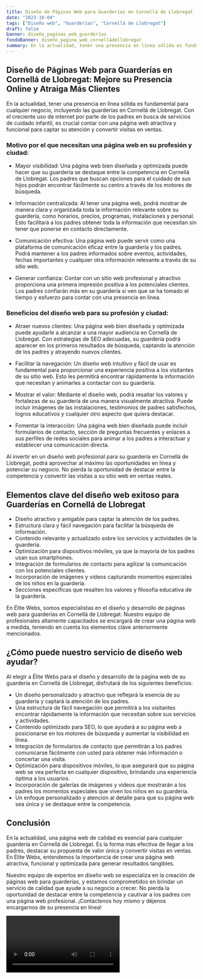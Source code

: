 ```yaml
---
title: Diseño de Páginas Web para Guarderías en Cornellá de Llobregat
date: "2023-10-04"
tags: ["Diseño web", "Guarderías", "Cornellá de Llobregat"]
draft: false
banner: diseño_paginas_web_guarderías
fondoBanner: diseño_pagina_web_cornelládellobregat
summary: En la actualidad, tener una presencia en línea sólida es fundamental para cualquier negocio, incluyendo las guarderías en Cornellá de Llobregat. Con el creciente uso de internet por parte de los padres en busca de servicios de cuidado infantil, es crucial contar con una página web atractiva y funcional para captar su atención y convertir visitas en ventas.
---
```



## Diseño de Páginas Web para Guarderías en Cornellá de Llobregat: Mejore su Presencia Online y Atraiga Más Clientes

En la actualidad, tener una presencia en línea sólida es fundamental para cualquier negocio, incluyendo las guarderías en Cornellá de Llobregat. Con el creciente uso de internet por parte de los padres en busca de servicios de cuidado infantil, es crucial contar con una página web atractiva y funcional para captar su atención y convertir visitas en ventas.

### Motivo por el que necesitan una página web en su profesión y ciudad:

- Mayor visibilidad: Una página web bien diseñada y optimizada puede hacer que su guardería se destaque entre la competencia en Cornellá de Llobregat. Los padres que buscan opciones para el cuidado de sus hijos podrán encontrar fácilmente su centro a través de los motores de búsqueda.

- Información centralizada: Al tener una página web, podrá mostrar de manera clara y organizada toda la información relevante sobre su guardería, como horarios, precios, programas, instalaciones y personal. Esto facilitará a los padres obtener toda la información que necesitan sin tener que ponerse en contacto directamente.

- Comunicación efectiva: Una página web puede servir como una plataforma de comunicación eficaz entre la guardería y los padres. Podrá mantener a los padres informados sobre eventos, actividades, fechas importantes y cualquier otra información relevante a través de su sitio web.

- Generar confianza: Contar con un sitio web profesional y atractivo proporciona una primera impresión positiva a los potenciales clientes. Los padres confiarán más en su guardería si ven que se ha tomado el tiempo y esfuerzo para contar con una presencia en línea.

### Beneficios del diseño web para su profesión y ciudad:

- Atraer nuevos clientes: Una página web bien diseñada y optimizada puede ayudarle a alcanzar a una mayor audiencia en Cornellá de Llobregat. Con estrategias de SEO adecuadas, su guardería podrá aparecer en los primeros resultados de búsqueda, captando la atención de los padres y atrayendo nuevos clientes.

- Facilitar la navegación: Un diseño web intuitivo y fácil de usar es fundamental para proporcionar una experiencia positiva a los visitantes de su sitio web. Esto les permitirá encontrar rápidamente la información que necesitan y animarles a contactar con su guardería.

- Mostrar el valor: Mediante el diseño web, podrá resaltar los valores y fortalezas de su guardería de una manera visualmente atractiva. Puede incluir imágenes de las instalaciones, testimonios de padres satisfechos, logros educativos y cualquier otro aspecto que quiera destacar.

- Fomentar la interacción: Una página web bien diseñada puede incluir formularios de contacto, sección de preguntas frecuentes y enlaces a sus perfiles de redes sociales para animar a los padres a interactuar y establecer una comunicación directa.

Al invertir en un diseño web profesional para su guardería en Cornellá de Llobregat, podrá aprovechar al máximo las oportunidades en línea y potenciar su negocio. No pierda la oportunidad de destacar entre la competencia y convertir las visitas a su sitio web en ventas reales.

<GifSeo />

<Cta />

## Elementos clave del diseño web exitoso para Guarderías en Cornellá de Llobregat

- Diseño atractivo y amigable para captar la atención de los padres.
- Estructura clara y fácil navegación para facilitar la búsqueda de información.
- Contenido relevante y actualizado sobre los servicios y actividades de la guardería.
- Optimización para dispositivos móviles, ya que la mayoría de los padres usan sus smartphones.
- Integración de formularios de contacto para agilizar la comunicación con los potenciales clientes.
- Incorporación de imágenes y videos capturando momentos especiales de los niños en la guardería.
- Secciones específicas que resalten los valores y filosofía educativa de la guardería.

En Élite Webs, somos especialistas en el diseño y desarrollo de páginas web para guarderías en Cornellá de Llobregat. Nuestro equipo de profesionales altamente capacitados se encargará de crear una página web a medida, teniendo en cuenta los elementos clave anteriormente mencionados.

## ¿Cómo puede nuestro servicio de diseño web ayudar?

Al elegir a Élite Webs para el diseño y desarrollo de la página web de su guardería en Cornellá de Llobregat, disfrutará de los siguientes beneficios:

- Un diseño personalizado y atractivo que reflejará la esencia de su guardería y captará la atención de los padres.
- Una estructura de fácil navegación que permitirá a los visitantes encontrar rápidamente la información que necesitan sobre sus servicios y actividades.
- Contenido optimizado para SEO, lo que ayudará a su página web a posicionarse en los motores de búsqueda y aumentar la visibilidad en línea.
- Integración de formularios de contacto que permitirán a los padres comunicarse fácilmente con usted para obtener más información o concertar una visita.
- Optimización para dispositivos móviles, lo que asegurará que su página web se vea perfecta en cualquier dispositivo, brindando una experiencia óptima a los usuarios.
- Incorporación de galerías de imágenes y videos que mostrarán a los padres los momentos especiales que viven los niños en su guardería.
- Un enfoque personalizado y atención al detalle para que su página web sea única y se destaque entre la competencia.

## Conclusión

En la actualidad, una página web de calidad es esencial para cualquier guardería en Cornellá de Llobregat. Es la forma más efectiva de llegar a los padres, destacar su propuesta de valor única y convertir visitas en ventas. En Élite Webs, entendemos la importancia de crear una página web atractiva, funcional y optimizada para generar resultados tangibles.

Nuestro equipo de expertos en diseño web se especializa en la creación de páginas web para guarderías, y estamos comprometidos en brindar un servicio de calidad que ayude a su negocio a crecer. No pierda la oportunidad de destacar entre la competencia y cautivar a los padres con una página web profesional. ¡Contáctenos hoy mismo y déjenos encargarnos de su presencia en línea!

<Video />

<CtaBot job="Guarderías" city="Cornellá de Llobregat" />

<Gmaps query="Cornellá de Llobregat+españa+maps" />
